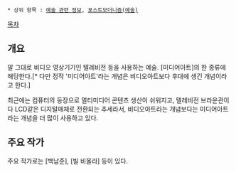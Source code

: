  * 상위 항목 : [[예술 관련 정보]], [[포스트모더니즘(예술)]]

[[목차]]

== 개요 ==

말 그대로 비디오 영상기기인 텔레비전 등을 사용하는 예술. [미디어아트]의 한 종류에 해당한다.[* 다만 정작 '미디어아트'라는 개념은 비디오아트보다 후대에 생긴 개념이라고 한다.]

최근에는 컴퓨터의 등장으로 멀티미디어 콘텐츠 생산이 쉬워지고, 텔레비전 브라운관이 다 LCD같은 디지털매체로 전환되는 추세라서, 비디오아트라는 개념보다는 미디어아트라는 개념을 더 많이 사용하고 있다. 

== 주요 작가 ==

주요 작가로는 [백남준], [빌 비올라] 등이 있다.


